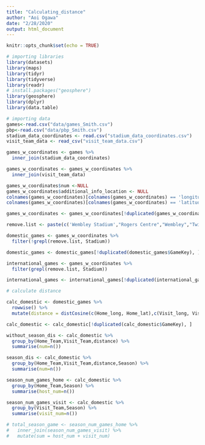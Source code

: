 ```yaml
---
title: "Calculating_distance"
author: "Aoi Ogawa"
date: "2/28/2020"
output: html_document
---
```


```r
knitr::opts_chunk$set(echo = TRUE)
```

```r
# importing libraries
library(datasets)
library(maps)
library(tidyr)
library(tidyverse)
library(readr)
# install.packages("geosphere")
library(geosphere)
library(dplyr)
library(data.table)
```


```r
# importing data
games<-read.csv("data/games_Smith.csv")
pbp<-read.csv("data/pbp_Smith.csv")
stadium_data_coordinates <- read.csv("stadium_data_coordinates.csv")
visit_team_data <- read_csv("visit_team_data.csv")
```

```r
games_w_coordinates <- games %>%
  inner_join(stadium_data_coordinates)

games_w_coordinates <- games_w_coordinates %>%
  inner_join(visit_team_data)

games_w_coordinates$num <-NULL
games_w_coordinates$additional_info_location <- NULL
colnames(games_w_coordinates)[colnames(games_w_coordinates) == 'longitude'] <- 'Home_lat'
colnames(games_w_coordinates)[colnames(games_w_coordinates) == 'latitude'] <- 'Home_long'

games_w_coordinates <- games_w_coordinates[!duplicated(games_w_coordinates$GameKey), ]

remove.list <- paste(c('Wembley Stadium',"Rogers Centre","Wembley","Twickenham","Estadio Azteca","Twickenham Stadium","Azteca Stadium","Tottenham Hotspur Stadium","Tottenham Hotspur"), collapse = '|')

domestic_games <- games_w_coordinates %>%
  filter(!grepl(remove.list, Stadium))

domestic_games <- domestic_games[!duplicated(domestic_games$GameKey), ]

international_games <- games_w_coordinates %>%
  filter(grepl(remove.list, Stadium))

international_games <- international_games[!duplicated(international_games$GameKey), ]
```

```r
# calculate distance

calc_domestic <- domestic_games %>% 
  rowwise() %>%
  mutate(distance = distCosine(c(Home_long, Home_lat),c(Visit_long, Visit_lat)))

calc_domestic <- calc_domestic[!duplicated(calc_domestic$GameKey), ]

```

```r
without_season_dis <- calc_domestic %>%
  group_by(Home_Team,Visit_Team,distance) %>%
  summarise(num=n())

season_dis <- calc_domestic %>%
  group_by(Home_Team,Visit_Team,distance,Season) %>%
  summarise(num=n())

season_num_games_home <- calc_domestic %>%
  group_by(Home_Team,Season) %>%
  summarise(host_num=n())

season_num_games_visit <- calc_domestic %>%
  group_by(Visit_Team,Season) %>%
  summarise(visit_num=n())

# total_season_game <- season_num_games_home %>%
#   inner_join(season_num_games_visit) %>%
#   mutate(sum = host_num + visit_num)

```



